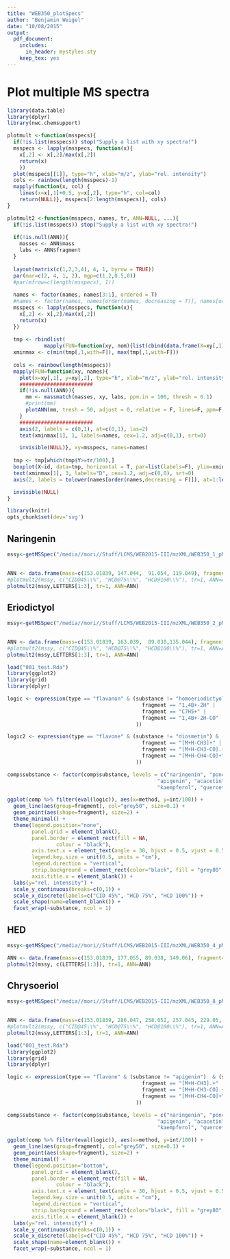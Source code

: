 ```yaml
---
title: "WEB350_plotSpecs"
author: "Benjamin Weigel"
date: "10/08/2015"
output:
  pdf_document:
    includes:
      in_header: mystyles.sty
    keep_tex: yes
---
```


# Plot multiple MS spectra #

```r
library(data.table)
library(dplyr)
library(nwc.chemsupport)
```

```r
plotmult <-function(msspecs){
  if(!is.list(msspecs)) stop("Supply a list with xy spectra!")
  msspecs <- lapply(msspecs, function(x){ 
    x[,2] <- x[,2]/max(x[,2])
    return(x)
    }) 
  plot(msspecs[[1]], type="h", xlab="m/z", ylab="rel. intensity")
  cols <- rainbow(length(msspecs)-1)
  mapply(function(x, col) {
    lines(x=x[,1]+0.5, y=x[,2], type="h", col=col)
    return(NULL)}, msspecs[2:length(msspecs)], cols)
}

plotmult2 <-function(msspecs, names, tr, ANN=NULL, ...){
  if(!is.list(msspecs)) stop("Supply a list with xy spectra!")
  
  if(!is.null(ANN)){
    masses <- ANN$mass
    labs <- ANN$fragment
  }
  
  layout(matrix(c(1,2,3,4), 4, 1, byrow = TRUE))
  par(mar=c(2, 4, 1, 2), mgp=c(1.2,0.5,0))
  #par(mfrow=c(length(msspecs), 1))
  
  names <- factor(names, names[3:1], ordered = T)
  #names <- factor(names, names[order(names, decreasing = T)], names[order(names, decreasing = T)], ordered = T)
  msspecs <- lapply(msspecs, function(x){ 
    x[,2] <- x[,2]/max(x[,2])
    return(x)
  }) 
 
  tmp <- rbindlist(
            mapply(FUN=function(xy, nom){list(cbind(data.frame(X=xy[,1], Y=xy[,2]/max(xy[,2])), id=nom))}, xy=msspecs, nom=names)) 
  xminmax <- c(min(tmp[,1,with=F]), max(tmp[,1,with=F]))
  
  cols <- rainbow(length(msspecs))
  mapply(FUN=function(xy, names){
    plot(x=xy[,1], y=xy[,2], type="h", xlab="m/z", ylab="rel. intensity", xlim=xminmax, yaxt="n", ...)
    ########################
    if(!is.null(ANN)){
      mm <- massmatch(masses, xy, labs, ppm.in = 100, thresh = 0.1)
      #print(mm)
      plotANN(mm, tresh = 50, adjust = 0, relative = F, lines=F, ppm=F, col="grey20", adj=c(0,0.5), srt=0)
    }
    ########################
    axis(2, labels = c(0,1), at=c(0,1), las=2)
    text(xminmax[1], 1, labels=names, cex=1.2, adj=c(0,1), srt=0)

    invisible(NULL)}, xy=msspecs, names=names)
  
  tmp <- tmp[which(tmp$Y>=tr/100),] 
  boxplot(X~id, data=tmp, horizontal = T, par=list(labels=F), ylim=xminmax, yaxt = "n",  ylab = "", xlab="m/z")
  text(xminmax[1], 3, labels="D", cex=1.2, adj=c(0,0), srt=0)
  axis(2, labels = tolower(names[order(names,decreasing = F)]), at=1:length(names), las=2)

  invisible(NULL)
}

```

```r
library(knitr)
opts_chunk$set(dev='svg')
```

## Naringenin ##

```r
mssy<-getMSSpec("/media//mori//Stuff/LCMS/WEB2015-III/mzXML/WEB350_1_pMS2,HCD_273.mzXML", scan = c(3454,3459,3456))

  
ANN <- data.frame(mass=c(153.01839, 147.044,  91.054, 119.049), fragment=c("1,3A+", "1,4B+-2H", "C7H7+", "1,4B+-2H-CO"))
#plotmult2(mssy, c("CID@45\\%", "HCD@75\\%", "HCD@100\\%"), tr=1, ANN=ANN)
plotmult2(mssy,LETTERS[1:3], tr=1, ANN=ANN)
```


## Eriodictyol ##

```r
mssy<-getMSSpec("/media//mori//Stuff/LCMS/WEB2015-III/mzXML/WEB350_2_pMS2,HCD_289.mzXML", scan = c(3302,3303,3304))

  
ANN <- data.frame(mass=c(153.01839, 163.039,  89.038,135.044), fragment=c("1,3A+", "1,4B+-2H", "C7H5+","1,4B+-2H-CO"))
#plotmult2(mssy, c("CID@45\\%", "HCD@75\\%", "HCD@100\\%"), tr=1, ANN=ANN)
plotmult2(mssy,LETTERS[1:3], tr=1, ANN=ANN)

```

```r
load("001_test.Rda")
library(ggplot2)
library(grid)
library(dplyr)

logic <- expression(type == "flavanon" & (substance != "homoeriodictyol") & (fragment == "1,3A+" | 
                                            fragment == "1,4B+-2H" | 
                                            fragment == "C7H5+" | 
                                            fragment == "1,4B+-2H-CO" 
                                          ))

logic2 <- expression(type == "flavone" & (substance != "diosmetin") & (fragment == "1,3A+" | 
                                            fragment == "[M+H-CH3]+" | 
                                            fragment == "[M+H-CH3-CO].+" | 
                                            fragment == "[M+H-CH4-CO]+" 
                                          ))

comp$substance <- factor(comp$substance, levels = c("naringenin", "ponciretin",  "eriodictyol", "hesperetin", "homoeriodictyol",
                                                 "apigenin", "acacetin", "luteolin",  "diosmetin", "chrysoeriol",
                                                 "kaempferol", "quercetin", "myricetin", "kaempferide", "isorhamnetin"), ordered = T)

ggplot(comp %>% filter(eval(logic)), aes(x=method, y=int/100)) +
  geom_line(aes(group=fragment), col="grey50", size=0.1) + 
  geom_point(aes(shape=fragment), size=2) + 
  theme_minimal() +
  theme(legend.position="none", 
        panel.grid = element_blank(),
        panel.border = element_rect(fill = NA, 
                colour = "black"),
        axis.text.x = element_text(angle = 30, hjust = 0.5, vjust = 0.5),
        legend.key.size = unit(0.5, units = "cm"),
        legend.direction = "vertical",
        strip.background = element_rect(color="black", fill = "grey80", size=0.1),
        axis.title.x = element_blank()) +
  labs(y="rel. intensity") +
  scale_y_continuous(breaks=c(0,1)) +
  scale_x_discrete(labels=c("CID 45%", "HCD 75%", "HCD 100%")) +
  scale_shape(name=element_blank()) +
  facet_wrap(~substance, ncol = 1)
```

## HED ##

```r
mssy<-getMSSpec("/media//mori//Stuff/LCMS/WEB2015-III/mzXML/WEB350_4_pMS2,HCD_303.mzXML", scan = c(3486,3487,3488))

ANN <- data.frame(mass=c(153.01839, 177.055, 89.038, 149.06), fragment=c("1,3A+", "1,4B+-2H", "C7H5+", "1,4B+-2H-CO"))
plotmult2(mssy, c(LETTERS[1:3]), tr=1, ANN=ANN)
```

## Chrysoeriol ##

```r
mssy<-getMSSpec("/media//mori//Stuff/LCMS/WEB2015-III/mzXML/WEB350_8_pMS2,HCD_301.mzXML", scan = c(3478,3479,3480))

  
ANN <- data.frame(mass=c(153.01839, 286.047, 258.052, 257.045, 229.05, 203.034), fragment=c("1,3A+", "[M+H-CH3].+", "[M+H-CH3-CO].+","[M+H-CH4-CO]+","[M+H-CH4-2CO]+", "[M+H-CH4-2CO-C2H2]+"))
#plotmult2(mssy, c("CID@45\\%", "HCD@75\\%", "HCD@100\\%"), tr=1, ANN=ANN)
plotmult2(mssy,LETTERS[1:3], tr=1, ANN=ANN)

```

```r
load("001_test.Rda")
library(ggplot2)
library(grid)
library(dplyr)

logic <- expression(type == "flavone" & (substance != "apigenin")  & (substance != "luteolin") & (fragment == "1,3A+" | 
                                            fragment == "[M+H-CH3].+" | 
                                            fragment == "[M+H-CH3-CO].+" | 
                                            fragment == "[M+H-CH4-CO]+" 
                                          ))

comp$substance <- factor(comp$substance, levels = c("naringenin", "ponciretin",  "eriodictyol", "hesperetin", "homoeriodictyol",
                                                 "apigenin", "acacetin", "luteolin",  "diosmetin", "chrysoeriol",
                                                 "kaempferol", "quercetin", "myricetin", "kaempferide", "isorhamnetin"), ordered = T)

ggplot(comp %>% filter(eval(logic)), aes(x=method, y=int/100)) +
  geom_line(aes(group=fragment), col="grey50", size=0.1) + 
  geom_point(aes(shape=fragment), size=2) + 
  theme_minimal() +
  theme(legend.position="bottom", 
        panel.grid = element_blank(),
        panel.border = element_rect(fill = NA, 
                colour = "black"),
        axis.text.x = element_text(angle = 30, hjust = 0.5, vjust = 0.5),
        legend.key.size = unit(0.5, units = "cm"),
        legend.direction = "vertical",
        strip.background = element_rect(color="black", fill = "grey80", size=0.1),
        axis.title.x = element_blank()) +
  labs(y="rel. intensity") +
  scale_y_continuous(breaks=c(0,1)) +
  scale_x_discrete(labels=c("CID 45%", "HCD 75%", "HCD 100%")) +
  scale_shape(name=element_blank()) +
  facet_wrap(~substance, ncol = 1)
```